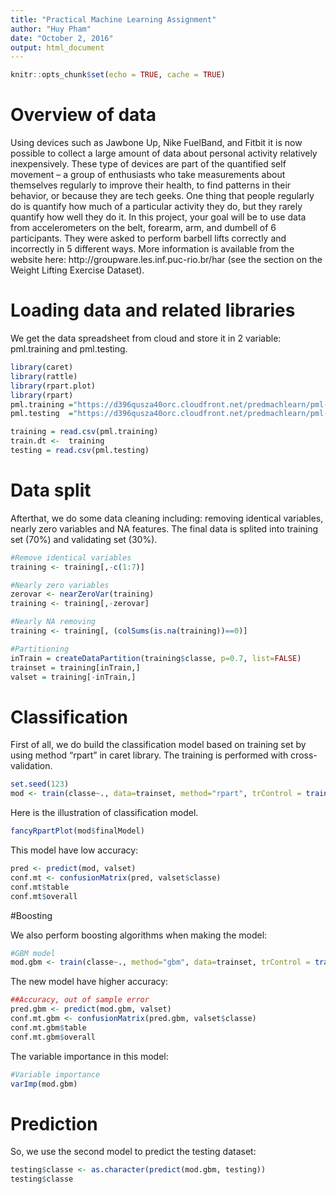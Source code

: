 ```yaml
---
title: "Practical Machine Learning Assignment"
author: "Huy Pham"
date: "October 2, 2016"
output: html_document
---
```


```r
knitr::opts_chunk$set(echo = TRUE, cache = TRUE)
```

# Overview of data
Using devices such as Jawbone Up, Nike FuelBand, and Fitbit it is now possible to collect a large amount of data about personal activity relatively inexpensively. These type of devices are part of the quantified self movement – a group of enthusiasts who take measurements about themselves regularly to improve their health, to find patterns in their behavior, or because they are tech geeks. One thing that people regularly do is quantify how much of a particular activity they do, but they rarely quantify how well they do it. In this project, your goal will be to use data from accelerometers on the belt, forearm, arm, and dumbell of 6 participants. They were asked to perform barbell lifts correctly and incorrectly in 5 different ways. More information is available from the website here: http://groupware.les.inf.puc-rio.br/har (see the section on the Weight Lifting Exercise Dataset).

# Loading data and related libraries

We get the data spreadsheet from cloud and store it in 2 variable: pml.training and pml.testing.

```r
library(caret)
library(rattle)
library(rpart.plot)
library(rpart)
pml.training ="https://d396qusza40orc.cloudfront.net/predmachlearn/pml-training.csv"
pml.testing  ="https://d396qusza40orc.cloudfront.net/predmachlearn/pml-testing.csv"

training = read.csv(pml.training)
train.dt <-  training
testing = read.csv(pml.testing)
```


# Data split

Afterthat, we do some data cleaning including: removing identical variables, nearly zero variables and NA features.
The final data is splited into training set (70%) and validating set (30%).
```r
#Remove identical variables
training <- training[,-c(1:7)]

#Nearly zero variables
zerovar <- nearZeroVar(training)
training <- training[,-zerovar]

#Nearly NA removing
training <- training[, (colSums(is.na(training))==0)]

#Partitioning
inTrain = createDataPartition(training$classe, p=0.7, list=FALSE)
trainset = training[inTrain,]
valset = training[-inTrain,]
```

# Classification 
First of all, we do build the classification model based on training set by using method "rpart" in caret library.
The training is performed with cross-validation.

```r
set.seed(123)
mod <- train(classe~., data=trainset, method="rpart", trControl = trainControl(method="cv", number=5))
```

Here is the illustration of classification model.
```r
fancyRpartPlot(mod$finalModel)
```

This model have low accuracy:
```r
pred <- predict(mod, valset)
conf.mt <- confusionMatrix(pred, valset$classe)
conf.mt$table
conf.mt$overall
```

#Boosting

We also perform boosting algorithms when making the model:

```r
#GBM model
mod.gbm <- train(classe~., method="gbm", data=trainset, trControl = trainControl(method="cv", number=5))
```

The new model have higher accuracy:
```r
##Accuracy, out of sample error 
pred.gbm <- predict(mod.gbm, valset)
conf.mt.gbm <- confusionMatrix(pred.gbm, valset$classe)
conf.mt.gbm$table
conf.mt.gbm$overall
```

The variable importance in this model:
```r
#Variable importance
varImp(mod.gbm)
```

# Prediction

So, we use the second model to predict the testing dataset:
```r
testing$classe <- as.character(predict(mod.gbm, testing))
testing$classe
```